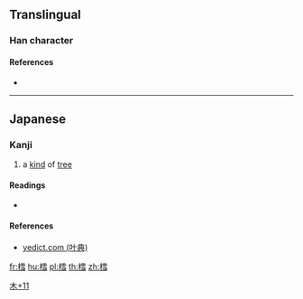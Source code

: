 {{character info/new}}
==Translingual==

===Han character===
{{Han char|rn=75|rad=木|as=11|sn=15|four=|canj=DMBM,DMBS,XDMBS|ids=⿰木雪}}

====References====
* {{Han ref|kx=0551.181|hdz=21278.081|uh=6A30|ud=27184}}

----

==Japanese==

===Kanji===
{{ja-kanji|grade=|rs=木11}}

# a [[kind]] of [[tree]]

====Readings====
* {{ja-readings|on=|kun=[[たら]] (tara)}}

====References====
*[http://yedict.com/htm/6A/6A30.htm yedict.com (叶典)]

[[Category:Japanese-only CJKV Characters|木+11]]

[[fr:樰]]
[[hu:樰]]
[[pl:樰]]
[[th:樰]]
[[zh:樰]]